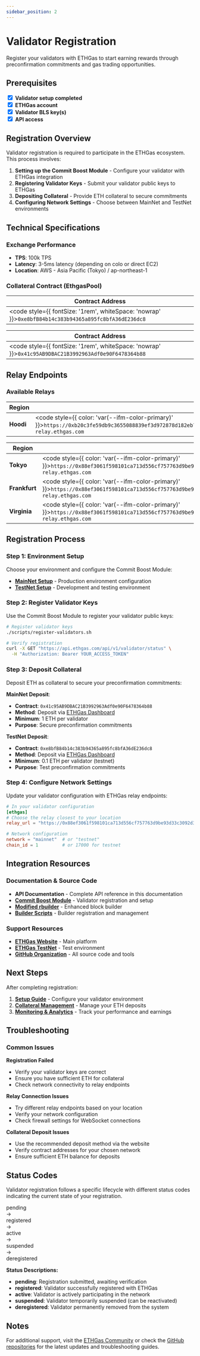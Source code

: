 ```yaml
---
sidebar_position: 2
---
```


# Validator Registration

Register your validators with ETHGas to start earning rewards through preconfirmation commitments and gas trading opportunities.

## Prerequisites

<div style={{ display: 'flex', alignItems: 'center', marginBottom: '0.5rem' }}>
  <input type="checkbox" checked readOnly style={{ marginRight: '1rem', margin: 0 }} />
  <span><strong>Validator setup completed</strong></span>
</div>

<div style={{ display: 'flex', alignItems: 'center', marginBottom: '0.5rem' }}>
  <input type="checkbox" checked readOnly style={{ marginRight: '1rem', margin: 0 }} />
  <span><strong>ETHGas account</strong></span>
</div>

<div style={{ display: 'flex', alignItems: 'center', marginBottom: '0.5rem' }}>
  <input type="checkbox" checked readOnly style={{ marginRight: '1rem', margin: 0 }} />
  <span><strong>Validator BLS key(s)</strong></span>
</div>

<div style={{ display: 'flex', alignItems: 'center', marginBottom: '0.5rem' }}>
  <input type="checkbox" checked readOnly style={{ marginRight: '1rem', margin: 0 }} />
  <span><strong>API access</strong></span>
</div>

## Registration Overview

Validator registration is required to participate in the ETHGas ecosystem. This process involves:

1. **Setting up the Commit Boost Module** - Configure your validator with ETHGas integration
2. **Registering Validator Keys** - Submit your validator public keys to ETHGas
3. **Depositing Collateral** - Provide ETH collateral to secure commitments
4. **Configuring Network Settings** - Choose between MainNet and TestNet environments

## Technical Specifications

### Exchange Performance
- **TPS**: 100k TPS
- **Latency**: 3-5ms latency (depending on colo or direct EC2)
- **Location**: AWS - Asia Pacific (Tokyo) / ap-northeast-1

### Collateral Contract (EthgasPool)


<Tabs>
<TabItem value="testnet" label="TestNet" default>

| Contract Address |
|------------------|
| <code style={{ fontSize: '1rem', whiteSpace: 'nowrap' }}>`0xe8bfB84b14c383b94365a895fc8bfA36dE236dc8`</code> |

<!-- **Recommendation**: Deposit collateral via the [ETHGas TestNet](https://testnet.ethgas.com) -->

</TabItem>
<TabItem value="mainnet" label="MainNet">

| Contract Address |
|------------------|
| <code style={{ fontSize: '1rem', whiteSpace: 'nowrap' }}>`0x41c95AB9DBAC21B3992963Adf0e90F6478364b88`</code> |

<!-- **Recommendation**: Deposit collateral via the [ETHGas website](https://ethgas.com) -->

</TabItem>
</Tabs>

## Relay Endpoints

### Available Relays

<Tabs>
<TabItem value="testnet-relays" label="TestNet " default>

| Region | Endpoint |
|--------|----------|
| **Hoodi** | <code style={{ color: 'var(--ifm-color-primary)' }}>`https://0xb20c3fe59db9c3655088839ef3d972878d182eb745afd8abb1dd2abf6c14f93cd5934ed4446a5fe1ba039e2bc0cf1011@hoodi-relay.ethgas.com`</code> |

</TabItem>
<TabItem value="mainnet-relays" label="MainNet">

| Region | Endpoint |
|--------|----------|
| **Tokyo** | <code style={{ color: 'var(--ifm-color-primary)' }}>`https://0x88ef3061f598101ca713d556cf757763d9be93d33c3092d3ab6334a36855b6b4a4020528dd533a62d25ea6648251e62e@ap-relay.ethgas.com`</code> |
| **Frankfurt** | <code style={{ color: 'var(--ifm-color-primary)' }}>`https://0x88ef3061f598101ca713d556cf757763d9be93d33c3092d3ab6334a36855b6b4a4020528dd533a62d25ea6648251e62e@eu-relay.ethgas.com`</code> |
| **Virginia** | <code style={{ color: 'var(--ifm-color-primary)' }}>`https://0x88ef3061f598101ca713d556cf757763d9be93d33c3092d3ab6334a36855b6b4a4020528dd533a62d25ea6648251e62e@us-relay.ethgas.com`</code> |

</TabItem>
</Tabs>

## Registration Process

### Step 1: Environment Setup

Choose your environment and configure the Commit Boost Module:

- **[MainNet Setup](/docs/validators/setup)** - Production environment configuration
- **[TestNet Setup](/docs/validators/setup)** - Development and testing environment

### Step 2: Register Validator Keys

Use the Commit Boost Module to register your validator public keys:

```bash
# Register validator keys
./scripts/register-validators.sh

# Verify registration
curl -X GET "https://api.ethgas.com/api/v1/validator/status" \
  -H "Authorization: Bearer YOUR_ACCESS_TOKEN"
```

### Step 3: Deposit Collateral

Deposit ETH as collateral to secure your preconfirmation commitments:

<Tabs>
<TabItem value="mainnet-deposit" label="MainNet" default>

**MainNet Deposit**:
- **Contract**: `0x41c95AB9DBAC21B3992963Adf0e90F6478364b88`
- **Method**: Deposit via [ETHGas Dashboard](https://app.ethgas.com/my-portfolio/accounts)
- **Minimum**: 1 ETH per validator
- **Purpose**: Secure preconfirmation commitments

</TabItem>
<TabItem value="testnet-deposit" label="TestNet">

**TestNet Deposit**:
- **Contract**: `0xe8bfB84b14c383b94365a895fc8bfA36dE236dc8`
- **Method**: Deposit via [ETHGas Dashboard](https://app.ethgas.com/my-portfolio/accounts)
- **Minimum**: 0.1 ETH per validator (testnet)
- **Purpose**: Test preconfirmation commitments

</TabItem>
</Tabs>

### Step 4: Configure Network Settings

Update your validator configuration with ETHGas relay endpoints:

```toml
# In your validator configuration
[ethgas]
# Choose the relay closest to your location
relay_url = "https://0x88ef3061f598101ca713d556cf757763d9be93d33c3092d3ab6334a36855b6b4a4020528dd533a62d25ea6648251e62e@ap-relay.ethgas.com"

# Network configuration
network = "mainnet"  # or "testnet"
chain_id = 1         # or 17000 for testnet
```

## Integration Resources

### Documentation & Source Code

- **API Documentation** - Complete API reference in this documentation
- **[Commit Boost Module](https://github.com/ethgas-developer/ethgas-preconf-commit-boost-module)** - Validator registration and setup
- **[Modified rbuilder](https://github.com/ethgas-developer/preconf-builder)** - Enhanced block builder
- **[Builder Scripts](https://github.com/ethgas-developer/ethgas-builder-scripts)** - Builder registration and management

### Support Resources

- **[ETHGas Website](https://ethgas.com)** - Main platform
- **[ETHGas TestNet](https://testnet.ethgas.com)** - Test environment
- **[GitHub Organization](https://github.com/ethgas-developer)** - All source code and tools

## Next Steps

After completing registration:

1. **[Setup Guide](/docs/validators/setup)** - Configure your validator environment
2. **[Collateral Management](/docs/validators/deposits)** - Manage your ETH deposits
3. **[Monitoring & Analytics](/docs/validators/monitoring)** - Track your performance and earnings

## Troubleshooting

### Common Issues

**Registration Failed**
- Verify your validator keys are correct
- Ensure you have sufficient ETH for collateral
- Check network connectivity to relay endpoints

**Relay Connection Issues**
- Try different relay endpoints based on your location
- Verify your network configuration
- Check firewall settings for WebSocket connections

**Collateral Deposit Issues**
- Use the recommended deposit method via the website
- Verify contract addresses for your chosen network
- Ensure sufficient ETH balance for deposits

## Status Codes

Validator registration follows a specific lifecycle with different status codes indicating the current state of your registration.

<div style={{ 
  display: 'flex', 
  alignItems: 'center', 
  justifyContent: 'space-between',
  background: 'var(--ifm-color-emphasis-100)',
  padding: '1rem',
  borderRadius: '8px',
  margin: '1rem 0'
}}>
  <div style={{ fontWeight: 'bold', color: 'var(--ifm-color-warning)' }}>pending</div>
  <div style={{ fontSize: '1.5rem' }}>→</div>
  <div style={{ fontWeight: 'bold', color: 'var(--ifm-color-info)' }}>registered</div>
  <div style={{ fontSize: '1.5rem' }}>→</div>
  <div style={{ fontWeight: 'bold', color: 'var(--ifm-color-success)' }}>active</div>
  <div style={{ fontSize: '1.5rem' }}>→</div>
  <div style={{ fontWeight: 'bold', color: 'var(--ifm-color-warning)' }}>suspended</div>
  <div style={{ fontSize: '1.5rem' }}>→</div>
  <div style={{ fontWeight: 'bold', color: 'var(--ifm-color-danger)' }}>deregistered</div>
</div>

**Status Descriptions:**
- **pending**: Registration submitted, awaiting verification
- **registered**: Validator successfully registered with ETHGas
- **active**: Validator is actively participating in the network
- **suspended**: Validator temporarily suspended (can be reactivated)
- **deregistered**: Validator permanently removed from the system

## Notes

For additional support, visit the [ETHGas Community](https://discord.gg/ethgas) or check the [GitHub repositories](https://github.com/ethgas-developer) for the latest updates and troubleshooting guides. 